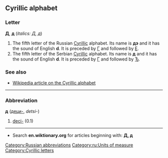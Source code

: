 ==Cyrillic alphabet==
===Letter===
'''Д''', '''д''' (''italics: Д, д'')

#The fifth letter of the Russian [[Cyrillic]] alphabet. Its name is '''дэ''' {{IPAchar|(dɛ)}} and it has the sound of English '''d'''. It is preceded by [[г|Г]] and followed by [[е|Е]].
#The fifth letter of the Serbian [[Cyrillic]] alphabet. Its name is '''д''' {{IPAchar|(dɛ)}} and it has the sound of English '''d'''. It is preceded by [[г|Г]] and followed by [[ђ|Ђ]].

===See also===
*[[w:Cyrillic alphabet|Wikipedia article on the Cyrillic alphabet]]


----

===Abbreviation===
'''д''' ([[деци-]], ''detsi-'')

# [[deci-]] (0.1)

[[Category:Russian abbreviations]]
[[Category:ru:Units of measure]]


----

*Search '''en.wiktionary.org''' for articles beginning with: '''[http://en.wiktionary.org/w/index.php?title=Special%3AAllpages&from=%D0%94&namespace=0 Д], [http://en.wiktionary.org/w/index.php?title=Special%3AAllpages&from=%D0%B4&namespace=0 д]'''

[[Category:Cyrillic letters]]